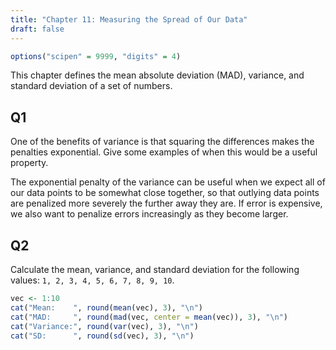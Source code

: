 ```yaml
---
title: "Chapter 11: Measuring the Spread of Our Data"
draft: false
---
```


```r
options("scipen" = 9999, "digits" = 4)
```

This chapter defines the mean absolute deviation (MAD), variance, and
standard deviation of a set of numbers.

## Q1

::: {.callout-note appearance="simple"}

One of the benefits of variance is that squaring the differences makes the
penalties exponential. Give some examples of when this would be a useful
property.

:::

The exponential penalty of the variance can be useful when we expect all of
our data points to be somewhat close together, so that outlying data points
are penalized more severely the further away they are. If error is expensive,
we also want to penalize errors increasingly as they become larger.

## Q2

::: {.callout-note appearance="simple"}

Calculate the mean, variance, and standard deviation for the following
values: `1, 2, 3, 4, 5, 6, 7, 8, 9, 10`.

:::

```r
vec <- 1:10
cat("Mean:    ", round(mean(vec), 3), "\n")
cat("MAD:     ", round(mad(vec, center = mean(vec)), 3), "\n")
cat("Variance:", round(var(vec), 3), "\n")
cat("SD:      ", round(sd(vec), 3), "\n")
```

